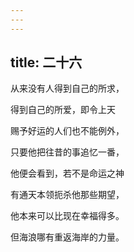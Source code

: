 ```yaml
---
---
---
```

title: 二十六
---




从来没有人得到自己的所求，

得到自己的所爱，即令上天

赐予好运的人们也不能例外，

只要他把往昔的事追忆一番，

他便会看到，若不是命运之神

有通天本领扼杀他那些期望，

他本来可以比现在幸福得多。

但海浪哪有重返海岸的力量。